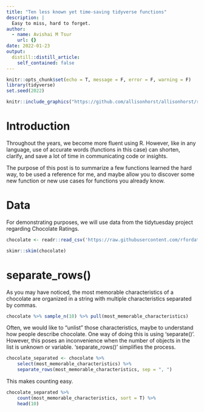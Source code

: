 ```yaml
---
title: "Ten less known yet time-saving tidyverse functions"
description: |
  Easy to miss, hard to forget.
author:
  - name: Avishai M Tsur
    url: {}
date: 2022-01-23
output:
  distill::distill_article:
    self_contained: false
---
```


```r
knitr::opts_chunk$set(echo = T, message = F, error = F, warning = F)
library(tidyverse)
set.seed(2022)
```

```r
knitr::include_graphics("https://github.com/allisonhorst/allisonhorst/raw/main/horst_rtist.png")
```


# Introduction

Throughout the years, we become more fluent using R. However, like in any language, use of accurate words (functions in this case) can shorten, clarify, and save a lot of time in communicating code or insights.

The purpose of this post is to summarize a few functions learned the hard way, to be used a reference for me, and maybe allow you to discover some new function or new use cases for functions you already know.

# Data

For demonstrating purposes, we will use data from the tidytuesday project regarding Chocolate Ratings.

```r
chocolate <- readr::read_csv('https://raw.githubusercontent.com/rfordatascience/tidytuesday/master/data/2022/2022-01-18/chocolate.csv')

skimr::skim(chocolate)
```

# separate_rows()

As you may have noticed, the most memorable characteristics of a chocolate are organized in a string with multiple characteristics separated by commas.

```r
chocolate %>% sample_n(10) %>% pull(most_memorable_characteristics) 
```

Often, we would like to "unlist" those characteristics, maybe to understand how people describe chocolate. One way of doing this is using 'separate()'. However, this poses an inconvenience when the number of objects in the list is unknown or variable. 'separate_rows()' simplifies the process.

```r
chocolate_separated <- chocolate %>% 
    select(most_memorable_characteristics) %>% 
    separate_rows(most_memorable_characteristics, sep = ", ") 
```

This makes counting easy.

```r
chocolate_separated %>% 
    count(most_memorable_characteristics, sort = T) %>% 
    head(10)
```

